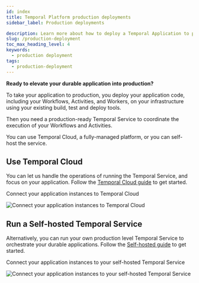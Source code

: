 ```yaml
---
id: index
title: Temporal Platform production deployments
sidebar_label: Production deployments

description: Learn more about how to deploy a Temporal Application to production.
slug: /production-deployment
toc_max_heading_level: 4
keywords:
  - production deployment
tags:
  - production-deployment
---
```


**Ready to elevate your durable application into production?**

To take your application to production, you deploy your application code, including your Workflows, Activities, and Workers, on your infrastructure using your existing build, test and deploy tools.

Then you need a production-ready Temporal Service to coordinate the execution of your Workflows and Activities.

You can use Temporal Cloud, a fully-managed platform, or you can self-host the service.

## Use Temporal Cloud

You can let us handle the operations of running the Temporal Service, and focus on your application.
Follow the [Temporal Cloud guide](/cloud) to get started.

<div class="tdiw">
  <div class="tditw">
    <p class="tdit">Connect your application instances to Temporal Cloud</p>
  </div>
  <div class="tdiiw" height="742">
    <img
      class="img_ev3q"
      src="/diagrams/basic-platform-topology-cloud.svg"
      alt="Connect your application instances to Temporal Cloud"
    />
  </div>
</div>

## Run a Self-hosted Temporal Service

Alternatively, you can run your own production level Temporal Service to orchestrate your durable applications.
Follow the [Self-hosted guide](/self-hosted-guide) to get started.

<div class="tdiw">
  <div class="tditw">
    <p class="tdit">
      Connect your application instances to your self-hosted Temporal Service
    </p>
  </div>
  <div class="tdiiw" height="879">
    <img
      class="img_ev3q"
      src="/diagrams/basic-platform-topology-self-hosted.svg"
      alt="Connect your application instances to your self-hosted Temporal Service"
    />
  </div>
</div>
